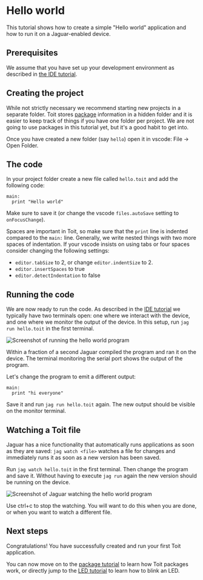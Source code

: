 
# Hello world

This tutorial shows how to create a simple "Hello world" application and
how to run it on a Jaguar-enabled device.

## Prerequisites
We assume that you have set up your development environment as described
in [the IDE tutorial](../ide).

## Creating the project
While not strictly necessary we recommend starting new projects in a separate
folder. Toit stores [package](../packages) information in a hidden folder
and it is easier to keep track of things if you have one folder per project. We
are not going to use packages in this tutorial yet, but it's a good habit to
get into.

Once you have created a new folder (say `hello`) open it in vscode:
File -> Open Folder.

## The code
In your project folder create a new file called `hello.toit` and add the
following code:

```toit
main:
  print "Hello world"
```

Make sure to save it (or change the vscode `files.autoSave` setting to
`onFocusChange`).

Spaces are important in Toit, so make sure that the `print` line is indented
compared to the `main:` line. Generally, we write nested things with two more
spaces of indentation. If your vscode insists on using tabs or four spaces
consider changing the following settings:
- `editor.tabSize` to 2, or change `editor.indentSize` to 2.
- `editor.insertSpaces` to true
- `editor.detectIndentation` to false

## Running the code
We are now ready to run the code. As described in the [IDE tutorial](../ide)
we typically have two terminals open: one where we interact with the device,
and one where we monitor the output of the device. In this setup, run
`jag run hello.toit` in the first terminal.

<img
  src={HelloJagRun}
  alt="Screenshot of running the hello world program"
/>

Within a fraction of a second Jaguar compiled the program and ran it on the
device. The terminal monitoring the serial port shows the output of the
program.

Let's change the program to emit a different output:

```toit
main:
  print "hi everyone"
```

Save it and run `jag run hello.toit` again. The new output should be
visible on the monitor terminal.

## Watching a Toit file
Jaguar has a nice functionality that automatically runs applications as soon
as they are saved: `jag watch <file>` watches a file for changes and
immediately runs it as soon as a new version has been saved.

Run `jag watch hello.toit` in the first terminal. Then change the program
and save it. Without having to execute `jag run` again the new version should
be running on the device.

<img
  src={HelloJagWatch}
  alt="Screenshot of Jaguar watching the hello world program"
/>

Use ctrl+c to stop the watching. You will want to do this when you are done,
or when you want to watch a different file.

## Next steps
Congratulations! You have successfully created and run your first Toit
application.

You can now move on to the [package tutorial](../packages)
to learn how Toit packages work, or directly jump to the
[LED tutorial](../../hardware/led) to learn how to blink an LED.
